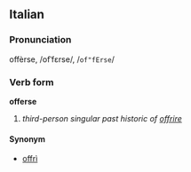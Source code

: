 ==Italian==
===Pronunciation===
offèrse, /ofˈfɛrse/, /<tt>of"fErse</tt>/
===Verb form===
'''offerse'''

# ''third-person singular past historic of [[offrire]]''

====Synonym====
*[[offrì]]